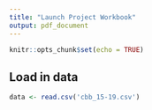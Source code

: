 ```yaml
---
title: "Launch Project Workbook"
output: pdf_document
---
```


```r
knitr::opts_chunk$set(echo = TRUE)
```

## Load in data
```r
data <- read.csv('cbb_15-19.csv')
```
